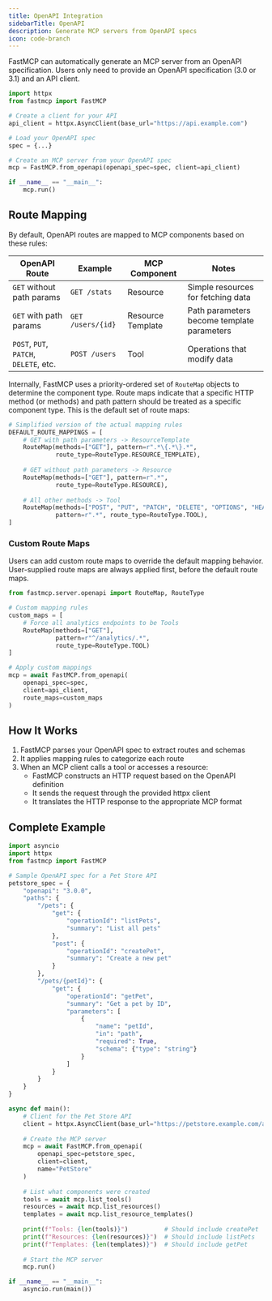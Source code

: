 ---
title: OpenAPI Integration
sidebarTitle: OpenAPI
description: Generate MCP servers from OpenAPI specs
icon: code-branch
---

<VersionBadge version="2.0.0" />

FastMCP can automatically generate an MCP server from an OpenAPI specification. Users only need to provide an OpenAPI specification (3.0 or 3.1) and an API client.

```python
import httpx
from fastmcp import FastMCP

# Create a client for your API
api_client = httpx.AsyncClient(base_url="https://api.example.com")

# Load your OpenAPI spec
spec = {...} 

# Create an MCP server from your OpenAPI spec
mcp = FastMCP.from_openapi(openapi_spec=spec, client=api_client)

if __name__ == "__main__":
    mcp.run()
```

## Route Mapping

By default, OpenAPI routes are mapped to MCP components based on these rules:

| OpenAPI Route | Example |MCP Component | Notes |
|- | - | - | - |
| `GET` without path params | `GET /stats` | Resource | Simple resources for fetching data |
| `GET` with path params | `GET /users/{id}` | Resource Template | Path parameters become template parameters |
| `POST`, `PUT`, `PATCH`, `DELETE`, etc. | `POST /users` | Tool | Operations that modify data |


Internally, FastMCP uses a priority-ordered set of `RouteMap` objects to determine the component type. Route maps indicate that a specific HTTP method (or methods) and path pattern should be treated as a specific component type. This is the default set of route maps:

```python
# Simplified version of the actual mapping rules
DEFAULT_ROUTE_MAPPINGS = [
    # GET with path parameters -> ResourceTemplate
    RouteMap(methods=["GET"], pattern=r".*\{.*\}.*", 
             route_type=RouteType.RESOURCE_TEMPLATE),
    
    # GET without path parameters -> Resource
    RouteMap(methods=["GET"], pattern=r".*", 
             route_type=RouteType.RESOURCE),
    
    # All other methods -> Tool
    RouteMap(methods=["POST", "PUT", "PATCH", "DELETE", "OPTIONS", "HEAD"],
             pattern=r".*", route_type=RouteType.TOOL),
]
```

### Custom Route Maps

Users can add custom route maps to override the default mapping behavior. User-supplied route maps are always applied first, before the default route maps.

```python
from fastmcp.server.openapi import RouteMap, RouteType

# Custom mapping rules
custom_maps = [
    # Force all analytics endpoints to be Tools
    RouteMap(methods=["GET"], 
             pattern=r"^/analytics/.*", 
             route_type=RouteType.TOOL)
]

# Apply custom mappings
mcp = await FastMCP.from_openapi(
    openapi_spec=spec,
    client=api_client,
    route_maps=custom_maps
)
```

## How It Works

1. FastMCP parses your OpenAPI spec to extract routes and schemas
2. It applies mapping rules to categorize each route
3. When an MCP client calls a tool or accesses a resource:
   - FastMCP constructs an HTTP request based on the OpenAPI definition
   - It sends the request through the provided httpx client
   - It translates the HTTP response to the appropriate MCP format

## Complete Example

```python
import asyncio
import httpx
from fastmcp import FastMCP

# Sample OpenAPI spec for a Pet Store API
petstore_spec = {
    "openapi": "3.0.0",
    "paths": {
        "/pets": {
            "get": {
                "operationId": "listPets",
                "summary": "List all pets"
            },
            "post": {
                "operationId": "createPet",
                "summary": "Create a new pet"
            }
        },
        "/pets/{petId}": {
            "get": {
                "operationId": "getPet",
                "summary": "Get a pet by ID",
                "parameters": [
                    {
                        "name": "petId",
                        "in": "path",
                        "required": True,
                        "schema": {"type": "string"}
                    }
                ]
            }
        }
    }
}

async def main():
    # Client for the Pet Store API
    client = httpx.AsyncClient(base_url="https://petstore.example.com/api")
    
    # Create the MCP server
    mcp = await FastMCP.from_openapi(
        openapi_spec=petstore_spec,
        client=client,
        name="PetStore"
    )
    
    # List what components were created
    tools = await mcp.list_tools()
    resources = await mcp.list_resources()
    templates = await mcp.list_resource_templates()
    
    print(f"Tools: {len(tools)}")          # Should include createPet
    print(f"Resources: {len(resources)}")  # Should include listPets
    print(f"Templates: {len(templates)}")  # Should include getPet
    
    # Start the MCP server
    mcp.run()

if __name__ == "__main__":
    asyncio.run(main())
```

